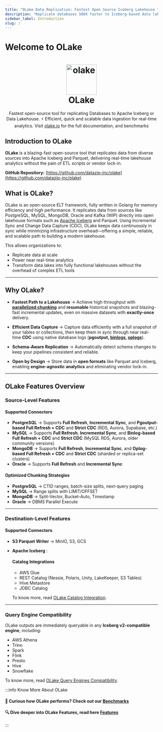 ```yaml
---
title: "OLake Data Replication: Fastest Open Source Iceberg Lakehouse Tool"
description: "Replicate databases 500X faster to Iceberg-based data lakes. OLake saves 90% cost, offers seamless real-time workflows, and integrates with major tools."
sidebar_label: Introduction
slug: /
---
```



# Welcome to OLake

<h1 align="center">
    <a href="https://olake.io" target="_blank">
        <img alt="olake" src="img/logo/olake-blue.svg" width="100" height="100" loading="lazy" decoding="async"/>
    </a>
    <br/>OLake
</h1>

<p align="center">Fastest open-source tool for replicating Databases to Apache Iceberg or Data Lakehouse. ⚡ Efficient, quick and scalable data ingestion for real-time analytics. Visit <a href="https://olake.io" target="_blank">olake.io</a> for the full documentation, and benchmarks</p>


## Introduction to OLake
 

**OLake** is a blazing-fast open-source tool that replicates data from diverse sources into Apache Iceberg and Parquet, delivering real-time lakehouse analytics without the pain of ETL scripts or vendor lock-in.

**GitHub Repository:** [https://github.com/datazip-inc/olake](https://github.com/datazip-inc/olake)  


## What is OLake?  

OLake is an open-source ELT framework, fully written in Golang for memory efficiency and high performance. It replicates data from sources like PostgreSQL, MySQL, MongoDB, Oracle and Kafka (WIP) directly into open lakehouse formats such as [Apache Iceberg](/iceberg/why-iceberg) and Parquet.
Using Incremental Sync and Change Data Capture (CDC), OLake keeps data continuously in sync while minimizing infrastructure overhead—offering a simple, reliable, and scalable path to building a modern lakehouse.

This allows organizations to:  
- Replicate data at scale  
- Power near real-time analytics  
- Transform data lakes into fully functional lakehouses without the overhead of complex ETL tools  

---
## Why OLake?  

- **Fastest Path to a Lakehouse** → Achieve high throughput with [**parallelized chunking**](/blog/what-makes-olake-fast) and **resumable** historical snapshots and blazing-fast incremental updates, even on massive datasets with **exactly-once** delivery.  

- **Efficient Data Capture** → Capture data efficiently with a full snapshot of your tables or collections, then keep them in sync through near real-time **CDC** using native database logs (**pgoutput, [binlogs](/blog/binlogs), [oplogs](/blog/mongodb-cdc-using-debezium-and-kafka)**).  

- **Schema-Aware Replication** → Automatically detect schema changes to keep your pipelines consistent and reliable.  

- **Open by Design** → Store data in **open formats** like Parquet and Iceberg, enabling **engine-agnostic analytics** and eliminating vendor lock-in.  

---
## OLake Features Overview  

### Source-Level Features  

#### Supported Connectors  

- **PostgreSQL** → Supports **Full Refresh**, **Incremental Sync**, and **Pgoutput-based Full Refresh + CDC** and **Strict CDC** (RDS, Aurora, Supabase, etc.)  
- **MySQL** → Supports **Full Refresh**, **Incremental Sync**, and **Binlog-based Full Refresh + CDC** and **Strict CDC** (MySQL RDS, Aurora, older community versions)  
- **MongoDB** → Supports **Full Refresh**, **Incremental Sync**, and **Oplog-based Full Refresh + CDC** and **Strict CDC** (sharded or replica-set clusters)  
- **Oracle** → Supports **Full Refresh** and **Incremental Sync**  

#### Optimized Chunking Strategies  

- **PostgreSQL** → CTID ranges, batch-size splits, next-query paging  
- **MySQL** → Range splits with LIMIT/OFFSET  
- **MongoDB** → Split-Vector, Bucket-Auto, Timestamp  
- **Oracle** → DBMS Parallel Execute  

---

### Destination-Level Features  

#### Supported Connectors  

- **S3 Parquet Writer** → MinIO, S3, GCS  
- **Apache Iceberg**  :

  #### Catalog Integrations  

     - AWS Glue  
     - REST Catalog (Nessie, Polaris, Unity, LakeKeeper, S3 Tables)  
     - Hive Metastore  
     - JDBC Catalog  

     To know more, read [OLake Catalog Integration](/docs/understanding/compatibility-catalogs).  

---

### Query Engine Compatibility  

OLake outputs are immediately queryable in any **Iceberg v2-compatible engine**, including:  

- AWS Athena  
- Trino  
- Spark  
- Flink  
- Presto  
- Hive  
- Snowflake  

 To know more, read [OLake Query Engines Compatibility](/docs/understanding/compatibility-engines).  


:::info Know More About OLake
#### 🚀 Curious how OLake performs? Check out our [Benchmarks](/docs/benchmarks)

#### 🔍 Dive deeper into **OLake Features**, read here [Features](/docs/features)
:::